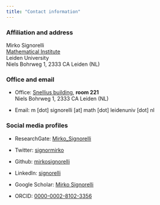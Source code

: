 ```yaml
---
title: "Contact information"
---
```


### Affiliation and address

Mirko Signorelli  
[Mathematical Institute](https://www.universiteitleiden.nl/en/science/mathematics)  
Leiden University  
Niels Bohrweg 1, 2333 CA Leiden (NL)  

### Office and email

* Office: [Snellius building](https://www.universiteitleiden.nl/en/locations/snellius), **room 221**  
Niels Bohrweg 1, 2333 CA Leiden (NL)  

* Email: m [dot] signorelli [at] math [dot] leidenuniv [dot] nl

### Social media profiles

* ResearchGate: [Mirko_Signorelli](https://www.researchgate.net/profile/Mirko_Signorelli)

* Twitter: [signormirko](https://twitter.com/signormirko)

* Github: [mirkosignorelli](https://github.com/mirkosignorelli)

* LinkedIn: [signorelli](https://www.linkedin.com/in/signorelli)

* Google Scholar: [Mirko Signorelli](https://scholar.google.it/citations?user=ap5ZHWcAAAAJ&hl=it&oi=ao)

* ORCID: [0000-0002-8102-3356](http://orcid.org/0000-0002-8102-3356)
